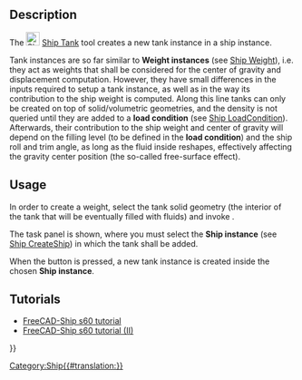 <languages/>
<translate>

<!--T:5-->
{{Docnav
|[[Ship_Weight|Create a new ship weight]]
|[[Ship_Capacity|Tank capacity curve]]
|[[Ship_Workbench|Ship]]
|IconL=Ship_Weight.svg
|IconR=Ship_Capacity.svg
|IconC=Workbench_Ship.svg
}}

<!--T:1-->
{{GuiCommand
|Name=Ship Tank
|MenuLocation=Weights → Create a new tank
|Workbenches=[[Ship_Workbench|Ship]]
|Shortcut=
|SeeAlso=
}}

== Description == <!--T:9-->

<!--T:10-->
The [[Image:Ship_Tank.svg|24px]] [[Ship_Tank|Ship Tank]] tool creates a new tank instance in a ship instance.

<!--T:11-->
Tank instances are so far similar to '''Weight instances''' (see [[Ship_Weight|Ship Weight]]), i.e. they act as weights that shall be considered for the center of gravity and displacement computation. However, they have small differences in the inputs required to setup a tank instance, as well as in the way its contribution to the ship weight is computed. Along this line tanks can only be created on top of solid/volumetric geometries, and the density is not queried until they are added to a '''load condition''' (see [[Ship_LoadCondition|Ship LoadCondition]]). Afterwards, their contribution to the ship weight and center of gravity will depend on the filling level (to be defined in the '''load condition''') and the ship roll and trim angle, as long as the fluid inside reshapes, effectively affecting the gravity center position (the so-called free-surface effect).

== Usage == <!--T:12-->

<!--T:13-->
In order to create a weight, select the tank solid geometry (the interior of the tank that will be eventually filled with fluids) and invoke {{MenuCommand|Weights → [[Image:Ship_Tank.svg|16px]] Create a new tank}}.

<!--T:14-->
The task panel is shown, where you must select the '''Ship instance''' (see [[Ship_CreateShip|Ship CreateShip]]) in which the tank shall be added.

<!--T:15-->
When the {{Button|Accept}} button is pressed, a new tank instance is created inside the chosen '''Ship instance'''.

==Tutorials== <!--T:3-->

<!--T:4-->
* [[FreeCAD-Ship_s60_tutorial|FreeCAD-Ship s60 tutorial ]]
* [[FreeCAD-Ship_s60_tutorial_(II)|FreeCAD-Ship s60 tutorial (II)]] 


<!--T:6-->
{{Docnav
|[[Ship_Weight|Create a new ship weight]]
|[[Ship_Capacity|Tank capacity curve]]
|[[Ship_Workbench|Ship]]
|IconL=Ship_Weight.svg
|IconR=Ship_Capacity.svg
|IconC=Workbench_Ship.svg
}}

</translate>
{{Userdocnavi{{#translation:}}}}
[[Category:Ship{{#translation:}}]]